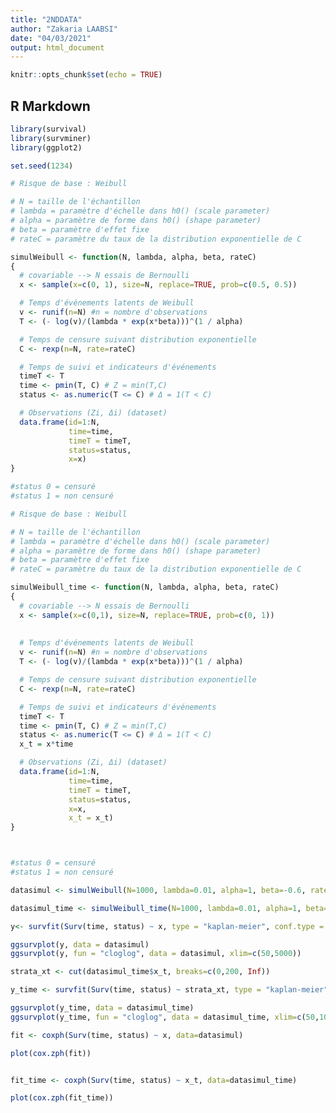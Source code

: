 ```yaml
---
title: "2NDDATA"
author: "Zakaria LAABSI"
date: "04/03/2021"
output: html_document
---
```


```r
knitr::opts_chunk$set(echo = TRUE)
```

## R Markdown

```r
library(survival)
library(survminer)
library(ggplot2)

set.seed(1234)

```


```r

# Risque de base : Weibull

# N = taille de l'échantillon    
# lambda = paramètre d'échelle dans h0() (scale parameter)
# alpha = paramètre de forme dans h0() (shape parameter)
# beta = paramètre d'effet fixe
# rateC = paramètre du taux de la distribution exponentielle de C

simulWeibull <- function(N, lambda, alpha, beta, rateC)
{
  # covariable --> N essais de Bernoulli
  x <- sample(x=c(0, 1), size=N, replace=TRUE, prob=c(0.5, 0.5))

  # Temps d'événements latents de Weibull
  v <- runif(n=N) #n = nombre d'observations
  T <- (- log(v)/(lambda * exp(x*beta)))^(1 / alpha)

  # Temps de censure suivant distribution exponentielle
  C <- rexp(n=N, rate=rateC) 

  # Temps de suivi et indicateurs d'événements
  timeT <- T
  time <- pmin(T, C) # Z = min(T,C)
  status <- as.numeric(T <= C) # Δ = 1(T < C)

  # Observations (Zi, Δi) (dataset)
  data.frame(id=1:N,
             time=time,
             timeT = timeT,
             status=status,
             x=x)
}

#status 0 = censuré
#status 1 = non censuré


```


```r

# Risque de base : Weibull

# N = taille de l'échantillon    
# lambda = paramètre d'échelle dans h0() (scale parameter)
# alpha = paramètre de forme dans h0() (shape parameter)
# beta = paramètre d'effet fixe
# rateC = paramètre du taux de la distribution exponentielle de C

simulWeibull_time <- function(N, lambda, alpha, beta, rateC)
{
  # covariable --> N essais de Bernoulli
  x <- sample(x=c(0,1), size=N, replace=TRUE, prob=c(0, 1))
  
  
  # Temps d'événements latents de Weibull
  v <- runif(n=N) #n = nombre d'observations
  T <- (- log(v)/(lambda * exp(x*beta)))^(1 / alpha)

  # Temps de censure suivant distribution exponentielle
  C <- rexp(n=N, rate=rateC) 

  # Temps de suivi et indicateurs d'événements
  timeT <- T
  time <- pmin(T, C) # Z = min(T,C)
  status <- as.numeric(T <= C) # Δ = 1(T < C)
  x_t = x*time

  # Observations (Zi, Δi) (dataset)
  data.frame(id=1:N,
             time=time,
             timeT = timeT,
             status=status,
             x=x,
             x_t = x_t)
}



#status 0 = censuré
#status 1 = non censuré


```




```r
datasimul <- simulWeibull(N=1000, lambda=0.01, alpha=1, beta=-0.6, rateC=0.001)
```

```r
datasimul_time <- simulWeibull_time(N=1000, lambda=0.01, alpha=1, beta=-0.6, rateC=0.001)
```



```r
y<- survfit(Surv(time, status) ~ x, type = "kaplan-meier", conf.type = "plain", datasimul)

ggsurvplot(y, data = datasimul)
ggsurvplot(y, fun = "cloglog", data = datasimul, xlim=c(50,5000))
```
```r

strata_xt <- cut(datasimul_time$x_t, breaks=c(0,200, Inf))

y_time <- survfit(Surv(time, status) ~ strata_xt, type = "kaplan-meier", conf.type = "plain", datasimul_time)

ggsurvplot(y_time, data = datasimul_time)
ggsurvplot(y_time, fun = "cloglog", data = datasimul_time, xlim=c(50,1000))
```



```r
fit <- coxph(Surv(time, status) ~ x, data=datasimul)

plot(cox.zph(fit))



```

```r

fit_time <- coxph(Surv(time, status) ~ x_t, data=datasimul_time)

plot(cox.zph(fit_time))




```

